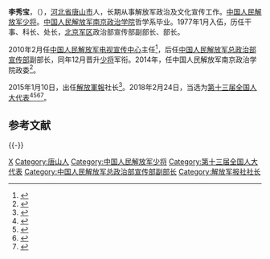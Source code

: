 '''李秀宝'''，（{{bd|1959年|2月||catIdx=L李}}），[[河北省|河北省]][[唐山市|唐山市]]人，长期从事解放军政治及文化宣传工作。[[中国人民解放军少将|中国人民解放军少将]]。[[中国人民解放军国防大学政治学院|中国人民解放军南京政治学院]]哲学系毕业。1977年1月入伍，历任干事、科长、处长，[[中国人民解放军北京军区|北京军区]]政治部宣传部副部长、部长。

2010年2月任[[中国人民解放军新闻传播中心广播电视部|中国人民解放军电视宣传中心]]主任<ref>{{Cite web|title=补缺禹光 李秀宝任《解放军报》社长|url=http://china.caixin.com/2015-01-12/100773556.html|accessdate=2018-11-01|date=2015-01-12|publisher=财新网|archive-date=2020-11-04|archive-url=https://web.archive.org/web/20201104101912/http://china.caixin.com/2015-01-12/100773556.html|dead-url=no}}</ref>，后任[[中国人民解放军总政治部|中国人民解放军总政治部]][[中央军委政治工作部宣传局|宣传部]]副部长，同年12月晋升[[中国人民解放军少将|少将]]军衔。2014年，任中国人民解放军南京政治学院政委<ref>{{Cite web|title=解放军南京政治学院高层密集调整|url=http://news.163.com/14/1208/22/ACVOAD6Q00014SEH.html|accessdate=2017-02-19|date=2012-08-12|publisher=网易|archiveurl=https://web.archive.org/web/20170220092308/http://news.163.com/14/1208/22/ACVOAD6Q00014SEH.html|archivedate=2017-02-20|dead-url=yes}}</ref>。

2015年1月10日，出任[[解放軍報|解放軍報]]社长<ref>{{Cite web|title=南京政治学院原政委李秀宝调任解放军报社长|url=http://news.163.com/15/0112/20/AFPL013S00014SEH.html|accessdate=2017-02-19|date=2015-01-12|publisher=网易}}{{Dead link|date=2020年1月|bot=InternetArchiveBot|fix-attempted=yes}}</ref>。2018年2月24日，当选为[[第十三届全国人民代表大会代表名单|第十三届全国人大代表]]<ref>{{Cite web|title=（受权发布）中华人民共和国第十三届全国人民代表大会代表名单|url=http://www.chinanews.com/gn/2018/02-25/8453959.shtml|accessdate=2021-02-19|work=[[中国新闻网|中国新闻网]]|archive-date=2018-02-27|archive-url=https://web.archive.org/web/20180227031724/http://www.chinanews.com/gn/2018/02-25/8453959.shtml|dead-url=no}}</ref><ref>{{cite web|title=中华人民共和国第十三届全国人民代表大会代表名单|url=https://news.gmw.cn/2018-02/25/content_27792557.htm|accessdate=2021-02-19|date=2018-02-25|publisher=[[光明网_(中国)|光明网]]|archive-date=2021-10-19|archive-url=https://web.archive.org/web/20211019124618/https://news.gmw.cn/2018-02/25/content_27792557.htm|dead-url=no}}</ref><ref>{{cite web|title=第十三届全国人民代表大会代表名单（2980名）|url=https://www.thepaper.cn/newsDetail_forward_2008905|accessdate=2021-02-19|publisher=[[澎湃新闻|澎湃新闻]]-The Paper|archive-date=2018-03-23|archive-url=https://web.archive.org/web/20180323190049/https://www.thepaper.cn/newsDetail_forward_2008905|dead-url=no}}</ref><ref>{{cite web|title=中华人民共和国第十三届全国人民代表大会代表名单|url=http://news.china.com.cn/2018-02/25/content_50599587.htm|accessdate=2021-02-19|date=2018-02-25|publisher=[[中国网|中国网]]|archive-date=2021-02-21|archive-url=https://web.archive.org/web/20210221201146/http://news.china.com.cn/2018-02/25/content_50599587.htm|dead-url=no}}</ref>。

== 参考文献 ==
{{Reflist}}

{{-}}
{{start box}}
{{s-mil|pla}}
{{s-before|[[禹光|禹光]]}}
{{s-title|《[[解放軍報|解放軍報]]》社社长|2015年1月—}}
{{s-inc}}
{{s-before|[[程建国|程建国]]}}
{{s-title|[[中国人民解放军国防大学政治学院|中国人民解放军南京政治学院]]政治委员|2014年8月17日前-2015年1月10日前}}
{{s-after|[[周建设|周建设]]}}
{{s-before|[[黄国柱|黄国柱]]}}
{{s-title|[[中国人民解放军新闻传播中心广播电视部|中国人民解放军电视宣传中心]]主任|2010年2月—2013年6月}}
{{s-after|[[孙继炼|孙继炼]]}}
{{end box}}

[[Category:李姓|X]]
[[Category:唐山人|Category:唐山人]]
[[Category:中国人民解放军少将|Category:中国人民解放军少将]]
[[Category:第十三届全国人大代表|Category:第十三届全国人大代表]]
[[Category:中国人民解放军总政治部宣传部副部长|Category:中国人民解放军总政治部宣传部副部长]]
[[Category:解放军报社社长|Category:解放军报社社长]]